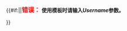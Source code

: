 <includeonly>{{#if:{{{1|}}}||<span style="font-size: 120%; font-weight: bold; color: red;">错误：</span> '''使用{{tl|Talkback}}模板时请输入''Username''参数。'''<div style="display: none;">}}</includeonly><div class="usermessage" style="background-color: #e5eaff; border-color: #8ad;border-radius:2px;box-shadow:#def 0px 0px 5px"><span style="float:left">[[File:echo talk.svg|55px|link=User talk:{{{1|Example}}}{{#if:{{{2|}}}|&#35;{{{2}}}|&#35;toc}}|您有新的留言]]</span> <span style="color:#0050b5">您好{{ {{{|safesubst:}}}isFlow||，{{ROOTPAGENAME}}}}。您在</span>[[{{#ifeq:{{NAMESPACE:{{{1<noinclude>|Example</noinclude>}}}}}|{{ns:0}}|{{ns:3}}:}}  {{{1<noinclude>|Example</noinclude>}}}  {{#if:{{{2|}}}|&#35;{{{2}}}|&#35;toc}}  |{{#if:    {{#switch:{{NAMESPACE:{{{1<noinclude>|Example</noinclude>}}}}}      |{{ns:0}}|{{ns:3}}=      |NOT USERSPACE}}    {{#ifeq:{{#titleparts:{{{1<noinclude>|Example</noinclude>}}}|1|2}}|      ||IS SUBPAGE}}    |{{#ifeq:{{NAMESPACE:{{{1<noinclude>|Example</noinclude>}}}}}|{{ns:0}}|{{ns:3}}:}}    {{{1<noinclude>|Example</noinclude>}}}    |<span style="color:#0088dd">{{PAGENAME:{{{1<noinclude>|Example</noinclude>}}}}}的对话页</span>}}]]<span style="color:#0050b5">有新的留言或與您有關的-{zh:訊息; zh-cn:消息; zh-tw:訊息}-。</span><br /><span class="plainlinks" style="font-size: 80%; font-weight: normal; color:#167fdf">{{{{{|safesubst:}}}#if:{{{ts|}}}|此-{zh:回覆; zh-cn:回复;zh-tw:回覆;}-通告添加于{{{ts}}}，}}您可以-{zh:透過; zh-hans:通过; zh-hant:透過}-移除{{((}}[[Template:Talkback|<span style="color:#17d">Talkback</span>]]{{))}}随时[{{fullurl:{{FULLPAGENAMEE}}|action=edit}} <span style="color:#167fdf">移除本通知</span>]。</span></div><includeonly>{{#if:{{{1|}}}||</div>}}</includeonly><noinclude>
{{Documentation}}
</noinclude>